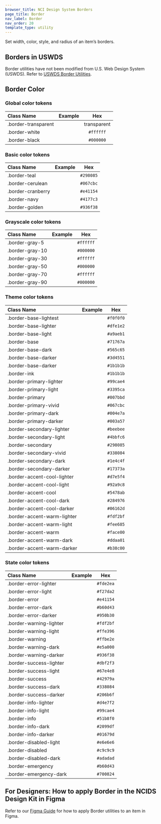 ```yaml
---
browser_title: NCI Design System Borders
page_title: Border
nav_label: Border
nav_order: 20
template_type: utility
---
```


Set width, color, style, and radius of an item’s borders.

## Borders in USWDS

Border utilities have not been modified from U.S. Web Design System (USWDS). Refer to [USWDS Border Utilities](https://designsystem.digital.gov/utilities/border/).

## Border Color

### Global color tokens

| Class Name          |                                                                              Example                                                                              |     Hex     |
| :------------------ | :---------------------------------------------------------------------------------------------------------------------------------------------------------------: | :---------: |
| .border-transparent | <div className="square-4 radius-sm .border-middle padding-05 bg-ink"><div className="square-3 radius-sm display-block border-1px border-transparent"></div></div> | transparent |
| .border-white       |    <div className="square-4 radius-sm .border-middle padding-05 bg-ink"><div className="square-3 radius-sm display-block border-1px border-white"></div></div>    |  `#ffffff`  |
| .border-black       |       <div className="square-4 radius-sm .border-middle padding-05"><div className="square-3 radius-sm display-block border-1px border-black"></div></div>        |  `#000000`  |

### Basic color tokens

| Class Name        |                                                                         Example                                                                          |    Hex    |
| :---------------- | :------------------------------------------------------------------------------------------------------------------------------------------------------: | :-------: |
| .border-teal      |   <div className="square-4 radius-sm .border-middle padding-05"><div className="square-3 radius-sm display-block border-1px border-teal"></div></div>    | `#298085` |
| .border-cerulean  | <div className="square-4 radius-sm .border-middle padding-05"><div className="square-3 radius-sm display-block border-1px border-cerulean"></div></div>  | `#067cbc` |
| .border-cranberry | <div className="square-4 radius-sm .border-middle padding-05"><div className="square-3 radius-sm display-block border-1px border-cranberry"></div></div> | `#e41154` |
| .border-navy      |   <div className="square-4 radius-sm .border-middle padding-05"><div className="square-3 radius-sm display-block border-1px border-navy"></div></div>    | `#4177c3` |
| .border-golden    |  <div className="square-4 radius-sm .border-middle padding-05"><div className="square-3 radius-sm display-block border-1px border-golden"></div></div>   | `#936f38` |

### Grayscale color tokens

| Class Name      |                                                                            Example                                                                            |    Hex    |
| :-------------- | :-----------------------------------------------------------------------------------------------------------------------------------------------------------: | :-------: |
| .border-gray-5  | <div className="square-4 radius-sm .border-middle padding-05 bg-ink"><div className="square-3 radius-sm display-block border-1px border-gray-5"></div></div>  | `#ffffff` |
| .border-gray-10 | <div className="square-4 radius-sm .border-middle padding-05 bg-ink"><div className="square-3 radius-sm display-block border-1px border-gray-10"></div></div> | `#000000` |
| .border-gray-30 | <div className="square-4 radius-sm .border-middle padding-05 bg-ink"><div className="square-3 radius-sm display-block border-1px border-gray-30"></div></div> | `#ffffff` |
| .border-gray-50 |    <div className="square-4 radius-sm .border-middle padding-05"><div className="square-3 radius-sm display-block border-1px border-gray-50"></div></div>     | `#000000` |
| .border-gray-70 |    <div className="square-4 radius-sm .border-middle padding-05"><div className="square-3 radius-sm display-block border-1px border-gray-70"></div></div>     | `#ffffff` |
| .border-gray-90 |    <div className="square-4 radius-sm .border-middle padding-05"><div className="square-3 radius-sm display-block border-1px border-gray-90"></div></div>     | `#000000` |

### Theme color tokens

| Class Name                  |                                                                                  Example                                                                                  |    Hex    |
| :-------------------------- | :-----------------------------------------------------------------------------------------------------------------------------------------------------------------------: | :-------: |
| .border-base-lightest       |    <div className="square-4 radius-sm .border-middle padding-05 bg-ink"><div className="square-3 radius-sm display-block border-1px border-base-lightest"></div></div>    | `#f0f0f0` |
| .border-base-lighter        |    <div className="square-4 radius-sm .border-middle padding-05 bg-ink"><div className="square-3 radius-sm display-block border-1px border-base-lighter"></div></div>     | `#dfe1e2` |
| .border-base-light          |     <div className="square-4 radius-sm .border-middle padding-05 bg-ink"><div className="square-3 radius-sm display-block border-1px border-base-light"></div></div>      | `#a9aeb1` |
| .border-base                |            <div className="square-4 radius-sm .border-middle padding-05"><div className="square-3 radius-sm display-block border-1px border-base"></div></div>            | `#71767a` |
| .border-base-dark           |         <div className="square-4 radius-sm .border-middle padding-05"><div className="square-3 radius-sm display-block border-1px border-base-dark"></div></div>          | `#565c65` |
| .border-base-darker         |        <div className="square-4 radius-sm .border-middle padding-05"><div className="square-3 radius-sm display-block border-1px border-base-darker"></div></div>         | `#3d4551` |
| .border-base-darker         |        <div className="square-4 radius-sm .border-middle padding-05"><div className="square-3 radius-sm display-block border-1px border-base-darkest"></div></div>        | `#1b1b1b` |
| .border-ink                 |            <div className="square-4 radius-sm .border-middle padding-05"><div className="square-3 radius-sm display-block border-1px border-ink"></div></div>             | `#1b1b1b` |
| .border-primary-lighter     |   <div className="square-4 radius-sm .border-middle padding-05 bg-ink"><div className="square-3 radius-sm display-block border-1px border-primary-lighter"></div></div>   | `#99cae4` |
| .border-primary-light       |    <div className="square-4 radius-sm .border-middle padding-05 bg-ink"><div className="square-3 radius-sm display-block border-1px border-primary-light"></div></div>    | `#3395ca` |
| .border-primary             |          <div className="square-4 radius-sm .border-middle padding-05"><div className="square-3 radius-sm display-block border-1px border-primary"></div></div>           | `#007bbd` |
| .border-primary-vivid       |       <div className="square-4 radius-sm .border-middle padding-05"><div className="square-3 radius-sm display-block border-1px border-primary-vivid"></div></div>        | `#067cbc` |
| .border-primary-dark        |        <div className="square-4 radius-sm .border-middle padding-05"><div className="square-3 radius-sm display-block border-1px border-primary-dark"></div></div>        | `#004e7a` |
| .border-primary-darker      |       <div className="square-4 radius-sm .border-middle padding-05"><div className="square-3 radius-sm display-block border-1px border-primary-darker"></div></div>       | `#003a57` |
| .border-secondary-lighter   |  <div className="square-4 radius-sm .border-middle padding-05 bg-ink"><div className="square-3 radius-sm display-block border-1px border-secondary-lighter"></div></div>  | `#beebee` |
| .border-secondary-light     |   <div className="square-4 radius-sm .border-middle padding-05 bg-ink"><div className="square-3 radius-sm display-block border-1px border-secondary-light"></div></div>   | `#4bbfc6` |
| .border-secondary           |         <div className="square-4 radius-sm .border-middle padding-05"><div className="square-3 radius-sm display-block border-1px border-secondary"></div></div>          | `#298085` |
| .border-secondary-vivid     |      <div className="square-4 radius-sm .border-middle padding-05"><div className="square-3 radius-sm display-block border-1px border-secondary-vivid"></div></div>       | `#338084` |
| .border-secondary-dark      |       <div className="square-4 radius-sm .border-middle padding-05"><div className="square-3 radius-sm display-block border-1px border-secondary-dark"></div></div>       | `#1e4c4f` |
| .border-secondary-darker    |      <div className="square-4 radius-sm .border-middle padding-05"><div className="square-3 radius-sm display-block border-1px border-secondary-darker"></div></div>      | `#17373a` |
| .border-accent-cool-lighter | <div className="square-4 radius-sm .border-middle padding-05 bg-ink"><div className="square-3 radius-sm display-block border-1px border-accent-cool-lighter"></div></div> | `#d7e5f4` |
| .border-accent-cool-light   |  <div className="square-4 radius-sm .border-middle padding-05 bg-ink"><div className="square-3 radius-sm display-block border-1px border-accent-cool-light"></div></div>  | `#92a9c8` |
| .border-accent-cool         |        <div className="square-4 radius-sm .border-middle padding-05"><div className="square-3 radius-sm display-block border-1px border-accent-cool"></div></div>         | `#5478ab` |
| .border-accent-cool-dark    |      <div className="square-4 radius-sm .border-middle padding-05"><div className="square-3 radius-sm display-block border-1px border-accent-cool-dark"></div></div>      | `#284976` |
| .border-accent-cool-darker  |     <div className="square-4 radius-sm .border-middle padding-05"><div className="square-3 radius-sm display-block border-1px border-accent-cool-darker"></div></div>     | `#06162d` |
| .border-accent-warm-lighter | <div className="square-4 radius-sm .border-middle padding-05 bg-ink"><div className="square-3 radius-sm display-block border-1px border-accent-warm-lighter"></div></div> | `#fdf2bf` |
| .border-accent-warm-light   |  <div className="square-4 radius-sm .border-middle padding-05 bg-ink"><div className="square-3 radius-sm display-block border-1px border-accent-warm-light"></div></div>  | `#fee685` |
| .border-accent-warm         |        <div className="square-4 radius-sm .border-middle padding-05"><div className="square-3 radius-sm display-block border-1px border-accent-warm"></div></div>         | `#face00` |
| .border-accent-warm-dark    |      <div className="square-4 radius-sm .border-middle padding-05"><div className="square-3 radius-sm display-block border-1px border-accent-warm-dark"></div></div>      | `#ddaa01` |
| .border-accent-warm-darker  |     <div className="square-4 radius-sm .border-middle padding-05"><div className="square-3 radius-sm display-block border-1px border-accent-warm-darker"></div></div>     | `#b38c00` |

### State color tokens

| Class Name              |                                                                                Example                                                                                |    Hex    |
| :---------------------- | :-------------------------------------------------------------------------------------------------------------------------------------------------------------------: | :-------: |
| .border-error-lighter   |  <div className="square-4 radius-sm .border-middle padding-05 bg-ink"><div className="square-3 radius-sm display-block border-1px border-error-lighter"></div></div>  | `#fde2ea` |
| .border-error-light     |   <div className="square-4 radius-sm .border-middle padding-05 bg-ink"><div className="square-3 radius-sm display-block border-1px border-error-light"></div></div>   | `#f27da2` |
| .border-error           |         <div className="square-4 radius-sm .border-middle padding-05"><div className="square-3 radius-sm display-block border-1px border-error"></div></div>          | `#e41154` |
| .border-error-dark      |       <div className="square-4 radius-sm .border-middle padding-05"><div className="square-3 radius-sm display-block border-1px border-error-dark"></div></div>       | `#b60d43` |
| .border-error-darker    |      <div className="square-4 radius-sm .border-middle padding-05"><div className="square-3 radius-sm display-block border-1px border-error-darker"></div></div>      | `#950b30` |
| .border-warning-lighter | <div className="square-4 radius-sm .border-middle padding-05 bg-ink"><div className="square-3 radius-sm display-block border-1px border-warning-lighter"></div></div> | `#fdf2bf` |
| .border-warning-light   |  <div className="square-4 radius-sm .border-middle padding-0 bg-ink5"><div className="square-3 radius-sm display-block border-1px border-warning-light"></div></div>  | `#ffe396` |
| .border-warning         |        <div className="square-4 radius-sm .border-middle padding-05"><div className="square-3 radius-sm display-block border-1px border-warning"></div></div>         | `#ffbe2e` |
| .border-warning-dark    |      <div className="square-4 radius-sm .border-middle padding-05"><div className="square-3 radius-sm display-block border-1px border-warning-dark"></div></div>      | `#e5a000` |
| .border-warning-darker  |     <div className="square-4 radius-sm .border-middle padding-05"><div className="square-3 radius-sm display-block border-1px border-warning-darker"></div></div>     | `#936f38` |
| .border-success-lighter | <div className="square-4 radius-sm .border-middle padding-05 bg-ink"><div className="square-3 radius-sm display-block border-1px border-success-lighter"></div></div> | `#dbf2f3` |
| .border-success-light   |  <div className="square-4 radius-sm .border-middle padding-05 bg-ink"><div className="square-3 radius-sm display-block border-1px border-success-light"></div></div>  | `#67e4e8` |
| .border-success         |        <div className="square-4 radius-sm .border-middle padding-05"><div className="square-3 radius-sm display-block border-1px border-success"></div></div>         | `#42979a` |
| .border-success-dark    |      <div className="square-4 radius-sm .border-middle padding-05"><div className="square-3 radius-sm display-block border-1px border-success-dark"></div></div>      | `#338084` |
| .border-success-darker  |     <div className="square-4 radius-sm .border-middle padding-05"><div className="square-3 radius-sm display-block border-1px border-success-darker"></div></div>     | `#206b6f` |
| .border-info-lighter    |  <div className="square-4 radius-sm .border-middle padding-05 bg-ink"><div className="square-3 radius-sm display-block border-1px border-info-lighter"></div></div>   | `#d4e7f2` |
| .border-info-light      |   <div className="square-4 radius-sm .border-middle padding-05 bg-ink"><div className="square-3 radius-sm display-block border-1px border-info-light"></div></div>    | `#99cae4` |
| .border-info            |          <div className="square-4 radius-sm .border-middle padding-05"><div className="square-3 radius-sm display-block border-1px border-info"></div></div>          | `#51b8f0` |
| .border-info-dark       |       <div className="square-4 radius-sm .border-middle padding-05"><div className="square-3 radius-sm display-block border-1px border-info-dark"></div></div>        | `#2099df` |
| .border-info-darker     |      <div className="square-4 radius-sm .border-middle padding-05"><div className="square-3 radius-sm display-block border-1px border-info-darker"></div></div>       | `#01679d` |
| .border-disabled-light  | <div className="square-4 radius-sm .border-middle padding-05 bg-ink"><div className="square-3 radius-sm display-block border-1px border-disabled-light"></div></div>  | `#e6e6e6` |
| .border-disabled        |        <div className="square-4 radius-sm .border-middle padding-05"><div className="square-3 radius-sm display-block border-1px border-disabled"></div></div>        | `#c9c9c9` |
| .border-disabled-dark   |     <div className="square-4 radius-sm .border-middle padding-05"><div className="square-3 radius-sm display-block border-1px border-disabled-dark"></div></div>      | `#adadad` |
| .border-emergency       |       <div className="square-4 radius-sm .border-middle padding-05"><div className="square-3 radius-sm display-block border-1px border-emergency"></div></div>        | `#b60d43` |
| .border-emergency-dark  |     <div className="square-4 radius-sm .border-middle padding-05"><div className="square-3 radius-sm display-block border-1px border-emergency-dark"></div></div>     | `#700824` |

## For Designers: How to apply Border in the NCIDS Design Kit in Figma

Refer to our [Figma Guide](/get-started/figma-guide) for how to apply Border utilities to an item in Figma.
